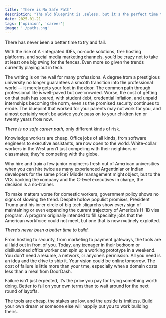 ```yaml
---
title: 'There is No Safe Path'
description: "The old blueprint is useless, but it's the perfect time to build your own."
date: 2025-01-21
tags: ['opinion', 'career']
image: './paths.png'
---
```


There has never been a better time to try and fail.

With the rise of AI-integrated IDEs, no-code solutions, free hosting platforms, and social media marketing channels, you’d be crazy not to take at least one big swing for the fences. Even more so given the trends currently playing out in tech.

The writing is on the wall for many professions. A degree from a prestigious university no longer guarantees a smooth transition into the professional world — it merely gets your foot in the door. The common path through professional life is well-paved but overcrowded. Worse, the cost of getting on that path has soared, with student debt, credential inflation, and unpaid internships becoming the norm, even as the promised security continues to erode. The blueprint that worked for your parents may not work for you, and almost certainly won’t be advice you’d pass on to your children ten or twenty years from now.

_There is no safe career path_, only different kinds of risk.

Knowledge workers are cheap. Office jobs of all kinds, from software engineers to executive assistants, are now open to the world. White-collar workers in the West aren’t just competing with their neighbors or classmates; they’re competing with the globe.

Why hire and train a few junior engineers fresh out of American universities when you can hire twice as many experienced Argentinian or Indian developers for the same price? Middle management might object, but to the VCs backing the company and the C-level executives in charge, the decision is a no-brainer.

To make matters worse for domestic workers, government policy shows no signs of slowing the trend. Despite hollow populist promises, President Trump and his inner circle of big tech oligarchs show every sign of maintaining or even expanding the current trajectory of America’s H-1B visa program. A program originally intended to fill specialty jobs that the American workforce could not meet, but one that is now routinely exploited.

_There’s never been a better time to build._

From hosting to security, from marketing to payment gateways, the tools are all laid out in front of you. Today, any teenager in their bedroom or disillusioned office worker can spin up a working prototype in a weekend. You don’t need a resume, a network, or anyone’s permission. All you need is an idea and the drive to ship it. Your vision could be online tomorrow. The cost of failure is little more than your time, especially when a domain costs less than a meal from DoorDash.

Failure isn’t just expected, it’s the price you pay for trying something worth doing. Better to fail on your own terms than to wait around for the next round of layoffs.

The tools are cheap, the stakes are low, and the upside is limitless. Build your own dream or someone else will happily put you to work building theirs.
